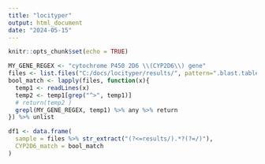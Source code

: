 ---
title: "locityper"
output: html_document
date: "2024-05-15"
---

```{r setup, include=FALSE}
knitr::opts_chunk$set(echo = TRUE)
```

```{r}
MY_GENE_REGEX <- "cytochrome P450 2D6 \\(CYP2D6\\) gene"
files <- list.files("C:/docs/locityper/results/", pattern=".blast.table$", recursive=TRUE, full.names=TRUE)
bool_match <- lapply(files, function(x){
  temp1 <- readLines(x)
  temp2 <- temp1[grep("^>", temp1)]
  # return(temp2 )
  grepl(MY_GENE_REGEX, temp1) %>% any %>% return
}) %>% unlist

df1 <- data.frame(
  sample = files %>% str_extract("(?<=results/).*?(?=/)"),
  CYP2D6_match = bool_match
)
```

